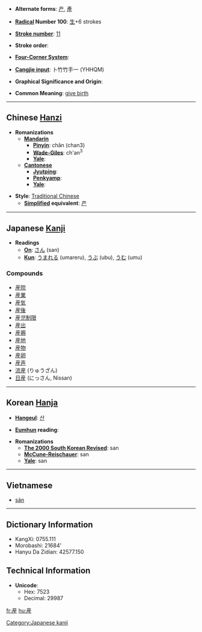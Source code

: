 * '''Alternate forms''': [[产]], [[產]]

* '''[[Wiktionary:Chinese radical index| Radical]] Number 100''': [[Wiktionary:Chinese radical index 生|生]]+6 strokes

* '''[[Wiktionary:Chinese total strokes index|Stroke number]]''': [[Wiktionary:Chinese total strokes index 11|11]]

* '''Stroke order''': 

* '''[[Wiktionary:Chinese four corner index|Four-Corner System]]''': 

* '''[[Wiktionary:Chinese Cangjie index|Cangjie input]]''': 卜竹竹手一 (YHHQM)

* '''Graphical Significance and Origin''': 

* '''Common Meaning''': [[give birth]]

----

== Chinese [[Hanzi]] ==

* '''Romanizations'''
** '''[[Mandarin]]'''
*** '''[[Pinyin]]''': chǎn (chan3)
*** '''[[Wade-Giles]]''': ch'an<sup>3</sup>
*** '''[[Yale]]''': 
** '''[[Cantonese]]'''
*** '''[[Jyutping]]''':
*** '''[[Penkyamp]]''': 
*** '''[[Yale]]''': 

* '''Style''': [[Traditional Chinese]] 
** '''[[Simplified Chinese|Simplified]] equivalent''': [[产]]


----

== Japanese [[Kanji]] ==

* '''Readings'''
** '''[[On]]''': [[さん]] (san)
** '''[[Kun]]''': [[うまれる]] (umareru), [[うぶ]] (ubu), [[うむ]] (umu)

===Compounds===
*[[産院]]
*[[産業]]
*[[産気]]
*[[産後]]
*[[産児制限]]
*[[産出]]
*[[産褥]]
*[[産地]]
*[[産物]]
*[[産卵]]
*[[産声]]
*[[流産]] (りゅうざん)
*[[日産]] (にっさん, Nissan)


----

== Korean [[Hanja]] ==

* '''[[Hangeul]]''': [[산]]

* '''[[Eumhun]] reading''': 

* '''Romanizations'''
** '''[[The 2000 South Korean Revised Romanization|The 2000 South Korean Revised]]''': san
** '''[[McCune-Reischauer]]''': san
** '''[[Yale]]''': san

----

==Vietnamese==

* [[sản]]

----

== Dictionary Information ==

* KangXi: 0755.111
* Morobashi: 21684'
* Hanyu Da Zidian: 42577.150

== Technical Information ==

* '''Unicode''':
** Hex: 7523
** Decimal: 29987

[[Category:Japanese kanji]]

[[fr:産]]
[[hu:産]]